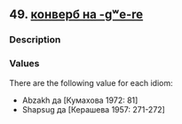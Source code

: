 ## 49. <a href =  'https://agricolamz.github.io/The_Circassian_Isoglosses_Database/49.html'>конверб на -gʷe-re</a>
### Description



### Values
There are the following value for each idiom:

* Abzakh  да [Кумахова 1972: 81] 
* Shapsug  да [Керашева 1957: 271-272] 

